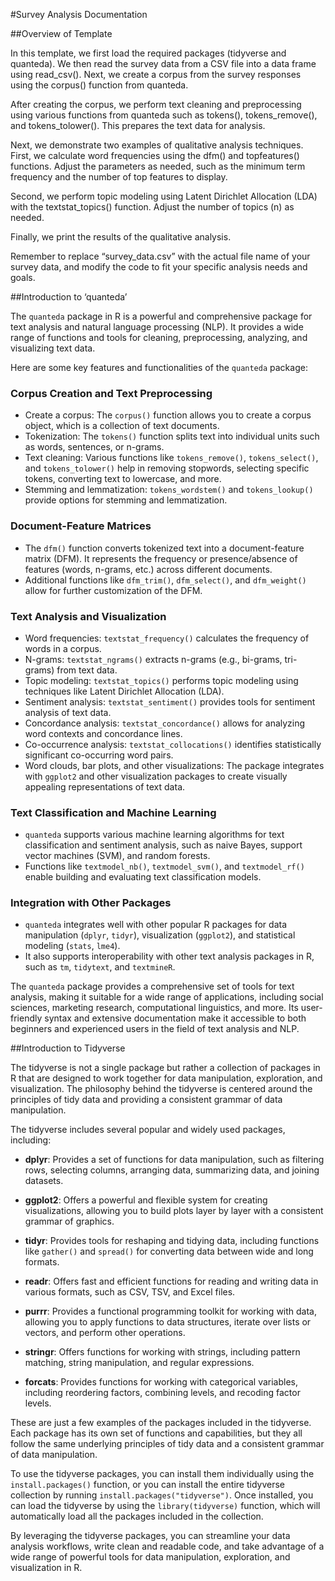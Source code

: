 #Survey Analysis Documentation 

##Overview of Template

In this template, we first load the required packages (tidyverse and quanteda). We then read the survey data from a CSV file into a data frame using read_csv(). Next, we create a corpus from the survey responses using the corpus() function from quanteda.

After creating the corpus, we perform text cleaning and preprocessing using various functions from quanteda such as tokens(), tokens_remove(), and tokens_tolower(). This prepares the text data for analysis.

Next, we demonstrate two examples of qualitative analysis techniques. First, we calculate word frequencies using the dfm() and topfeatures() functions. Adjust the parameters as needed, such as the minimum term frequency and the number of top features to display.

Second, we perform topic modeling using Latent Dirichlet Allocation (LDA) with the textstat_topics() function. Adjust the number of topics (n) as needed.

Finally, we print the results of the qualitative analysis.

Remember to replace "survey_data.csv" with the actual file name of your survey data, and modify the code to fit your specific analysis needs and goals.

##Introduction to 'quanteda'

The `quanteda` package in R is a powerful and comprehensive package for text analysis and natural language processing (NLP). It provides a wide range of functions and tools for cleaning, preprocessing, analyzing, and visualizing text data.

Here are some key features and functionalities of the `quanteda` package:

### Corpus Creation and Text Preprocessing

- Create a corpus: The `corpus()` function allows you to create a corpus object, which is a collection of text documents.
- Tokenization: The `tokens()` function splits text into individual units such as words, sentences, or n-grams.
- Text cleaning: Various functions like `tokens_remove()`, `tokens_select()`, and `tokens_tolower()` help in removing stopwords, selecting specific tokens, converting text to lowercase, and more.
- Stemming and lemmatization: `tokens_wordstem()` and `tokens_lookup()` provide options for stemming and lemmatization.

### Document-Feature Matrices

- The `dfm()` function converts tokenized text into a document-feature matrix (DFM). It represents the frequency or presence/absence of features (words, n-grams, etc.) across different documents.
- Additional functions like `dfm_trim()`, `dfm_select()`, and `dfm_weight()` allow for further customization of the DFM.

### Text Analysis and Visualization

- Word frequencies: `textstat_frequency()` calculates the frequency of words in a corpus.
- N-grams: `textstat_ngrams()` extracts n-grams (e.g., bi-grams, tri-grams) from text data.
- Topic modeling: `textstat_topics()` performs topic modeling using techniques like Latent Dirichlet Allocation (LDA).
- Sentiment analysis: `textstat_sentiment()` provides tools for sentiment analysis of text data.
- Concordance analysis: `textstat_concordance()` allows for analyzing word contexts and concordance lines.
- Co-occurrence analysis: `textstat_collocations()` identifies statistically significant co-occurring word pairs.
- Word clouds, bar plots, and other visualizations: The package integrates with `ggplot2` and other visualization packages to create visually appealing representations of text data.

### Text Classification and Machine Learning

- `quanteda` supports various machine learning algorithms for text classification and sentiment analysis, such as naive Bayes, support vector machines (SVM), and random forests.
- Functions like `textmodel_nb()`, `textmodel_svm()`, and `textmodel_rf()` enable building and evaluating text classification models.

### Integration with Other Packages

- `quanteda` integrates well with other popular R packages for data manipulation (`dplyr`, `tidyr`), visualization (`ggplot2`), and statistical modeling (`stats`, `lme4`).
- It also supports interoperability with other text analysis packages in R, such as `tm`, `tidytext`, and `textmineR`.

The `quanteda` package provides a comprehensive set of tools for text analysis, making it suitable for a wide range of applications, including social sciences, marketing research, computational linguistics, and more. Its user-friendly syntax and extensive documentation make it accessible to both beginners and experienced users in the field of text analysis and NLP.

##Introduction to Tidyverse

The tidyverse is not a single package but rather a collection of packages in R that are designed to work together for data manipulation, exploration, and visualization. The philosophy behind the tidyverse is centered around the principles of tidy data and providing a consistent grammar of data manipulation.

The tidyverse includes several popular and widely used packages, including:

- **dplyr**: Provides a set of functions for data manipulation, such as filtering rows, selecting columns, arranging data, summarizing data, and joining datasets.

- **ggplot2**: Offers a powerful and flexible system for creating visualizations, allowing you to build plots layer by layer with a consistent grammar of graphics.

- **tidyr**: Provides tools for reshaping and tidying data, including functions like `gather()` and `spread()` for converting data between wide and long formats.

- **readr**: Offers fast and efficient functions for reading and writing data in various formats, such as CSV, TSV, and Excel files.

- **purrr**: Provides a functional programming toolkit for working with data, allowing you to apply functions to data structures, iterate over lists or vectors, and perform other operations.

- **stringr**: Offers functions for working with strings, including pattern matching, string manipulation, and regular expressions.

- **forcats**: Provides functions for working with categorical variables, including reordering factors, combining levels, and recoding factor levels.

These are just a few examples of the packages included in the tidyverse. Each package has its own set of functions and capabilities, but they all follow the same underlying principles of tidy data and a consistent grammar of data manipulation.

To use the tidyverse packages, you can install them individually using the `install.packages()` function, or you can install the entire tidyverse collection by running `install.packages("tidyverse")`. Once installed, you can load the tidyverse by using the `library(tidyverse)` function, which will automatically load all the packages included in the collection.

By leveraging the tidyverse packages, you can streamline your data analysis workflows, write clean and readable code, and take advantage of a wide range of powerful tools for data manipulation, exploration, and visualization in R.
